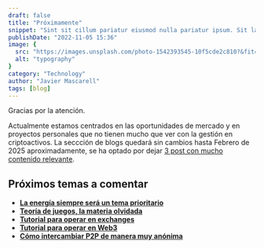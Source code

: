```yaml
---
draft: false
title: "Próximamente"
snippet: "Sint sit cillum pariatur eiusmod nulla pariatur ipsum. Sit laborum anim qui mollit tempor pariatur nisi minim dolor. Aliquip et adipisicing sit sit fugiat"
publishDate: "2022-11-05 15:36"
image: {
  src: "https://images.unsplash.com/photo-1542393545-10f5cde2c810?&fit=crop&w=430&h=240",
  alt: "typography"
}
category: "Technology"
author: "Javier Mascarell"
tags: [blog]
---
```


<div
 class="mx-auto prose prose-lg mt-6 max-w-3xl prose-h3:underline prose-p:text-justify">

Gracias por la atención.

Actualmente estamos centrados en las oportunidades de mercado y en proyectos personales que no tienen mucho que 
ver con la gestión en criptoactivos. La seccción de blogs quedará sin cambios hasta Febrero de 2025 aproximadamente, se ha
optado por dejar <a href="/blog" class="text-blue-500 underline">3 post con mucho contenido relevante</a>.

## Próximos temas a comentar

- **<u>La energía siempre será un tema prioritario</u>**
- **<u>Teoría de juegos, la materia olvidada</u>**
- **<u>Tutorial para operar en exchanges</u>**
- **<u>Tutorial para operar en Web3</u>**
- **<u>Cómo intercambiar P2P de manera muy anónima</u>**

</div>

